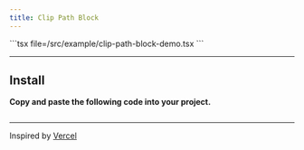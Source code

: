 ```yaml
---
title: Clip Path Block
---
```


<Tabs>
  <Tab value="Preview"><ComponentPreview name="clip-path-block-demo" /></Tab>
  <Tab value="Code">
    ```tsx file=<rootDir>/src/example/clip-path-block-demo.tsx
    ```
  </Tab>
</Tabs>

---

## Install

**Copy and paste the following code into your project.**

```tsx file=<rootDir>/src/registry/clip-path-block.tsx
```

---

Inspired by [Vercel](https://vercel.com/security)